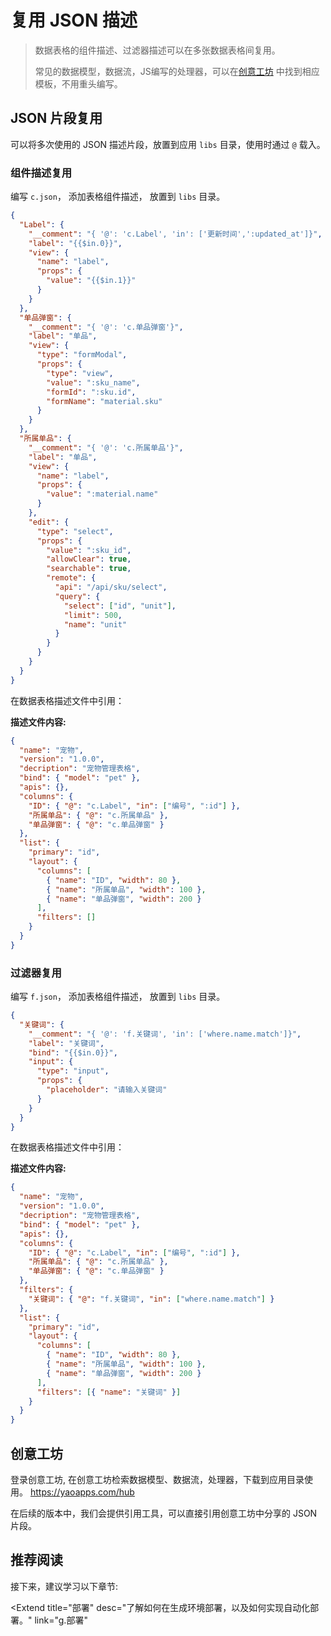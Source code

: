 # 复用 JSON 描述

<blockquote>
  <p> 数据表格的组件描述、过滤器描述可以在多张数据表格间复用。</p>
  <p>
    常见的数据模型，数据流，JS编写的处理器，可以在<a href="/hub">创意工坊</a>
    中找到相应模板，不用重头编写。
  </p>
</blockquote>

## JSON 片段复用

可以将多次使用的 JSON 描述片段，放置到应用 `libs` 目录，使用时通过 `@` 载入。

### 组件描述复用

编写 `c.json`， 添加表格组件描述， 放置到 `libs` 目录。

<Detail title="查看源码">

```json
{
  "Label": {
    "__comment": "{ '@': 'c.Label', 'in': ['更新时间',':updated_at']}",
    "label": "{{$in.0}}",
    "view": {
      "name": "label",
      "props": {
        "value": "{{$in.1}}"
      }
    }
  },
  "单品弹窗": {
    "__comment": "{ '@': 'c.单品弹窗'}",
    "label": "单品",
    "view": {
      "type": "formModal",
      "props": {
        "type": "view",
        "value": ":sku_name",
        "formId": ":sku.id",
        "formName": "material.sku"
      }
    }
  },
  "所属单品": {
    "__comment": "{ '@': 'c.所属单品'}",
    "label": "单品",
    "view": {
      "name": "label",
      "props": {
        "value": ":material.name"
      }
    },
    "edit": {
      "type": "select",
      "props": {
        "value": ":sku_id",
        "allowClear": true,
        "searchable": true,
        "remote": {
          "api": "/api/sku/select",
          "query": {
            "select": ["id", "unit"],
            "limit": 500,
            "name": "unit"
          }
        }
      }
    }
  }
}
```

</Detail>

在数据表格描述文件中引用：

**描述文件内容:**

<Detail title="查看源码">

```json
{
  "name": "宠物",
  "version": "1.0.0",
  "decription": "宠物管理表格",
  "bind": { "model": "pet" },
  "apis": {},
  "columns": {
    "ID": { "@": "c.Label", "in": ["编号", ":id"] },
    "所属单品": { "@": "c.所属单品" },
    "单品弹窗": { "@": "c.单品弹窗" }
  },
  "list": {
    "primary": "id",
    "layout": {
      "columns": [
        { "name": "ID", "width": 80 },
        { "name": "所属单品", "width": 100 },
        { "name": "单品弹窗", "width": 200 }
      ],
      "filters": []
    }
  }
}
```

</Detail>

### 过滤器复用

编写 `f.json`， 添加表格组件描述， 放置到 `libs` 目录。

<Detail title="查看源码">

```json
{
  "关键词": {
    "__comment": "{ '@': 'f.关键词', 'in': ['where.name.match']}",
    "label": "关键词",
    "bind": "{{$in.0}}",
    "input": {
      "type": "input",
      "props": {
        "placeholder": "请输入关键词"
      }
    }
  }
}
```

</Detail>

在数据表格描述文件中引用：

**描述文件内容:**

<Detail title="查看源码">

```json
{
  "name": "宠物",
  "version": "1.0.0",
  "decription": "宠物管理表格",
  "bind": { "model": "pet" },
  "apis": {},
  "columns": {
    "ID": { "@": "c.Label", "in": ["编号", ":id"] },
    "所属单品": { "@": "c.所属单品" },
    "单品弹窗": { "@": "c.单品弹窗" }
  },
  "filters": {
    "关键词": { "@": "f.关键词", "in": ["where.name.match"] }
  },
  "list": {
    "primary": "id",
    "layout": {
      "columns": [
        { "name": "ID", "width": 80 },
        { "name": "所属单品", "width": 100 },
        { "name": "单品弹窗", "width": 200 }
      ],
      "filters": [{ "name": "关键词" }]
    }
  }
}
```

</Detail>

## 创意工坊

登录创意工坊, 在创意工坊检索数据模型、数据流，处理器，下载到应用目录使用。 https://yaoapps.com/hub

在后续的版本中，我们会提供引用工具，可以直接引用创意工坊中分享的 JSON 片段。

## 推荐阅读

接下来，建议学习以下章节:

<Extend
  title="部署"
  desc="了解如何在生成环境部署，以及如何实现自动化部署。"
  link="g.部署"
></Extend>

<Div style={{ display: "flex", justifyContent: "space-between" }}>
  <Link
    type="prev"
    title="使用会话数据"
    link="c.高级特性/g.使用会话数据"
  ></Link>
  <Link
    type="next"
    title="编写第三方插件"
    link="c.高级特性/i.编写第三方插件"
  ></Link>
</Div>
